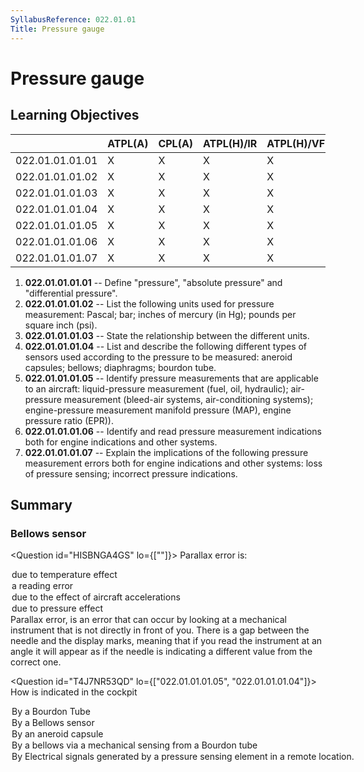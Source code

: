 ```yaml
---
SyllabusReference: 022.01.01
Title: Pressure gauge
---
```


# Pressure gauge

## Learning Objectives

|                 | ATPL(A) | CPL(A) | ATPL(H)/IR | ATPL(H)/VFR | CPL(H) | IR  | CBIR(A) |
| --------------- | ------- | ------ | ---------- | ----------- | ------ | --- | ------- |
| 022.01.01.01.01 | X       | X      | X          | X           | X      |     |         |
| 022.01.01.01.02 | X       | X      | X          | X           | X      |     |         |
| 022.01.01.01.03 | X       | X      | X          | X           | X      |     |         |
| 022.01.01.01.04 | X       | X      | X          | X           | X      |     |         |
| 022.01.01.01.05 | X       | X      | X          | X           | X      |     |         |
| 022.01.01.01.06 | X       | X      | X          | X           | X      |     |         |
| 022.01.01.01.07 | X       | X      | X          | X           | X      |     |         |

1.  **022.01.01.01.01** -- Define "pressure", "absolute pressure" and
    "differential pressure".
2.  **022.01.01.01.02** -- List the following units used for pressure
    measurement: Pascal; bar; inches of mercury (in Hg); pounds per square inch
    (psi).
3.  **022.01.01.01.03** -- State the relationship between the different units.
4.  **022.01.01.01.04** -- List and describe the following different types of
    sensors used according to the pressure to be measured: aneroid capsules;
    bellows; diaphragms; bourdon tube.
5.  **022.01.01.01.05** -- Identify pressure measurements that are applicable to
    an aircraft: liquid-pressure measurement (fuel, oil, hydraulic); air-pressure
    measurement (bleed-air systems, air-conditioning systems); engine-pressure
    measurement manifold pressure (MAP), engine pressure ratio (EPR)).
6.  **022.01.01.01.06** -- Identify and read pressure measurement indications
    both for engine indications and other systems.
7.  **022.01.01.01.07** -- Explain the implications of the following pressure
    measurement errors both for engine indications and other systems: loss of
    pressure sensing; incorrect pressure indications.

## Summary

### Bellows sensor

<Question id="HISBNGA4GS" lo={[""]}>
  <Text variant="oneCorrect">Parallax error is:</Text>
  <Option>due to temperature effect</Option>
  <Option correct>a reading error</Option>
  <Option>due to the effect of aircraft accelerations</Option>
  <Option>due to pressure effect</Option>

  <Explanation>
    Parallax error, is an error that can occur by looking at a mechanical
    instrument that is not directly in front of you. There is a gap between the
    needle and the display marks, meaning that if you read the instrument at an
    angle it will appear as if the needle is indicating a different value from
    the correct one.
  </Explanation>
</Question>

<Question id="T4J7NR53QD" lo={["022.01.01.01.05", "022.01.01.01.04"]}>
  <Text variant="oneCorrect">
    How is <Subject /> indicated in the cockpit
  </Text>
<Option
  subject={[["Hydraulic Pressure"]]}
  why="A Bourdon tube is used to measure high pressure values, like the hydraulic system pressure."
>
  By a Bourdon Tube
</Option>
<Option
  subject={[["Manifold Pressure"]]}
  why="A Bellows sensor is used for measuring medium-range pressure and differential pressures, like for measuring MAP."
>
  By a Bellows sensor
</Option>
<Option
  subject={[["Altitude"]]}
  why="Altitude is derived from static pressure which is measured by an aneroid capsule"
>
  By an aneroid capsule
</Option>
<Option why="This answer mixes 2 different sensors that are used for different pressure ">
  By a bellows via a mechanical sensing from a Bourdon tube
</Option>

  <Option why="This answer is not necessarily wrong, but it's a bit inconsequential: It describe all electrical pressure measurement systems. This question is trying to see if you know what type of sensor is used for what instruments.">
    By Electrical signals generated by a pressure sensing element in a remote
    location.
  </Option>
</Question>
